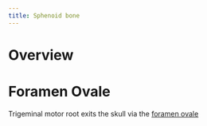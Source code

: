 ```yaml
---
title: Sphenoid bone
---
```



# Overview


# Foramen Ovale

Trigeminal motor root exits the skull via the [foramen ovale]({{< var ref-foramen-ovale-sphenoid-bone.path >}})